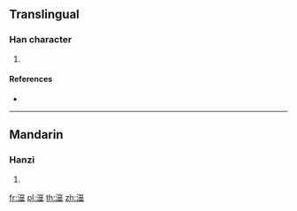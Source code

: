 {{character info/new}}
==Translingual==

===Han character===
{{Han char|rn=85|rad=水|as=11|sn=14|four=|canj=EUTC|ids=⿰氵⿱山並}}

# {{defn|Han|sort=水11}}

====References====
* {{Han ref|kx=0648.200|dkj=18198|dj=1058.070|hdz=31724.050|uh=6F42|ud=28482}}

----

==Mandarin==

===Hanzi===
{{cmn-hanzi|pin=[[hóng]] ([[hong2]])|wg=hung<sup>2</sup>}}

# {{defn|lang=cmn|sort=水11}}

[[fr:潂]]
[[pl:潂]]
[[th:潂]]
[[zh:潂]]